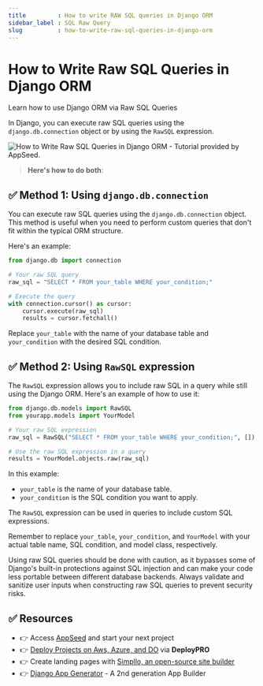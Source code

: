 ```yaml
---
title         : How to write RAW SQL queries in Django ORM
sidebar_label : SQL Raw Query
slug          : how-to-write-raw-sql-queries-in-django-orm
---
```


# How to Write Raw SQL Queries in Django ORM

<SubHeading>Learn how to use Django ORM via Raw SQL Queries</SubHeading>

In Django, you can execute raw SQL queries using the `django.db.connection` object or by using the `RawSQL` expression. 

![How to Write Raw SQL Queries in Django ORM - Tutorial provided by AppSeed.](https://user-images.githubusercontent.com/51070104/268675023-54ea4ace-a8ad-442b-9b43-2ba12a6403ba.jpg)

> **Here's how to do both**:

## ✅ Method 1: Using `django.db.connection`

You can execute raw SQL queries using the `django.db.connection` object. This method is useful when you need to perform custom queries that don't fit within the typical ORM structure. 

Here's an example:

```python
from django.db import connection

# Your raw SQL query
raw_sql = "SELECT * FROM your_table WHERE your_condition;"

# Execute the query
with connection.cursor() as cursor:
    cursor.execute(raw_sql)
    results = cursor.fetchall()
```

Replace `your_table` with the name of your database table and `your_condition` with the desired SQL condition.

## ✅ Method 2: Using `RawSQL` expression

The `RawSQL` expression allows you to include raw SQL in a query while still using the Django ORM. Here's an example of how to use it:

```python
from django.db.models import RawSQL
from yourapp.models import YourModel

# Your raw SQL expression
raw_sql = RawSQL("SELECT * FROM your_table WHERE your_condition;", [])

# Use the raw SQL expression in a query
results = YourModel.objects.raw(raw_sql)
```

In this example:

- `your_table` is the name of your database table.
- `your_condition` is the SQL condition you want to apply.

The `RawSQL` expression can be used in queries to include custom SQL expressions.

Remember to replace `your_table`, `your_condition`, and `YourModel` with your actual table name, SQL condition, and model class, respectively.

Using raw SQL queries should be done with caution, as it bypasses some of Django's built-in protections against SQL injection and can make your code less portable between different database backends. Always validate and sanitize user inputs when constructing raw SQL queries to prevent security risks.

## ✅ Resources 

- 👉 Access [AppSeed](https://appseed.us/) and start your next project
- 👉 [Deploy Projects on Aws, Azure, and DO](https://www.docs.deploypro.dev/) via **DeployPRO**
- 👉 Create landing pages with [Simpllo, an open-source site builder](https://www.simpllo.com/)
- 👉 [Django App Generator](https://app-generator.dev/django/) - A 2nd generation App Builder
